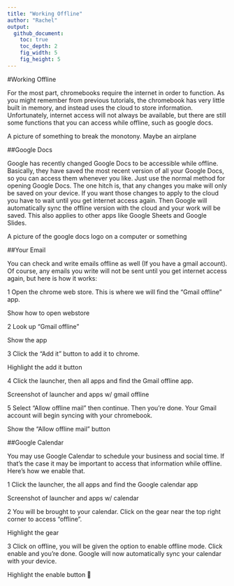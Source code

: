 ```yaml
---
title: "Working Offline"
author: "Rachel"
output:
  github_document:
    toc: true
    toc_depth: 2
    fig_width: 5
    fig_height: 5
---
```



#Working Offline
 
For the most part, chromebooks require the internet in order to function.  As you might remember from previous tutorials, the chromebook has very little built in memory, and instead uses the cloud to store information.  Unfortunately, internet access will not always be available, but there are still some functions that you can access while offline, such as google docs.
 
A picture of something to break the monotony.  Maybe an airplane
 
##Google Docs
 
Google has recently changed Google Docs to be accessible while offline.  Basically, they have saved the most recent version of all your Google Docs, so you can access them whenever you like.  Just use the normal method for opening Google Docs.  The one hitch is, that any changes you make will only be saved on your device.  If you want those changes to apply to the cloud you have to wait until you get internet access again.  Then Google will automatically sync the offline version with the cloud and your work will be saved.  This also applies to other apps like Google Sheets and Google Slides.
 
A picture of the google docs logo on a computer or something
 
##Your Email
 
You can check and write emails offline as well (If you have a gmail account).  Of course, any emails you write will not be sent until you get internet access again, but here is how it works:
 
1 Open the chrome web store.  This is where we will find the “Gmail offline” app.
 
Show how to open webstore
 
2 Look up “Gmail offline”
 
Show the app
 
3 Click the “Add it” button to add it to chrome.
 
Highlight the add it button
 
4 Click the launcher, then all apps and find the Gmail offline app.
 
Screenshot of launcher and apps w/ gmail offline
 
5 Select “Allow offline mail” then continue.  Then you’re done.  Your Gmail account will begin syncing with your chromebook.
 
Show the “Allow offline mail” button
 
##Google Calendar
 
You may use Google Calendar to schedule your business and social time.  If that’s the case it may be important to access that information while offline.  Here’s how we enable that.
 
1 Click the launcher, the all apps and find the Google calendar app
 
Screenshot of launcher and apps w/ calendar
 
2 You will be brought to your calendar.  Click on the gear near the top right corner to access “offline”.
 
Highlight the gear
 
3 Click on offline, you will be given the option to enable offline mode.  Click enable and you’re done.  Google will now automatically sync your calendar with your device.
 
Highlight the enable button


 
